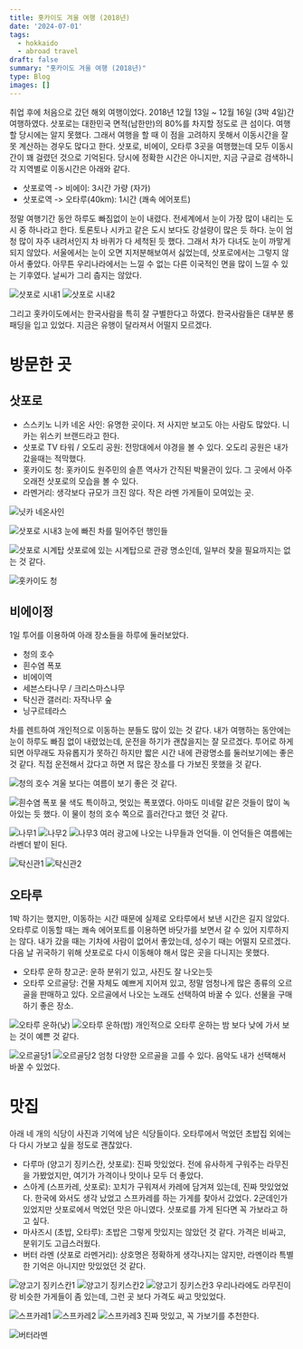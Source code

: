 ```yaml
---
title: 홋카이도 겨울 여행 (2018년)
date: '2024-07-01'
tags:
  - hokkaido
  - abroad travel
draft: false
summary: "홋카이도 겨울 여행 (2018년)"
type: Blog
images: []
---
```


취업 후에 처음으로 갔던 해외 여행이었다. 2018년 12월 13일 ~ 12월 16일 (3박 4일)간 여행하였다.
삿포로는 대한민국 면적(남한만)의 80%를 차지할 정도로 큰 섬이다. 여행할 당시에는 알지 못했다.
그래서 여행을 할 때 이 점을 고려하지 못해서 이동시간을 잘못 계산하는 경우도 많다고 한다.
삿포로, 비에이, 오타루 3곳을 여행했는데 모두 이동시간이 꽤 걸렸던 것으로 기억된다.
당시에 정확한 시간은 아니지만, 지금 구글로 검색하니 각 지역별로 이동시간은 아래와 같다.
- 삿포로역 -> 비에이: 3시간 가량 (자가)
- 삿포로역 -> 오타루(40km): 1시간 (쾌속 에어포트)

정말 여행기간 동안 하루도 빠짐없이 눈이 내렸다. 
전세계에서 눈이 가장 많이 내리는 도시 중 하나라고 한다. 토론토나 시카고 같은 도시 보다도 강설량이 많은 듯 하다.
눈이 엄청 많이 자주 내려서인지 차 바퀴가 다 세척된 듯 했다. 그래서 차가 다녀도 눈이 까맣게 되지 않았다. 
서울에서는 눈이 오면 지저분해보여서 싫었는데, 삿포로에서는 그렇지 않아서 좋았다.
아무튼 우리나라에서는 느낄 수 없는 다른 이국적인 면을 많이 느낄 수 있는 기후였다. 날씨가 그리 춥지는 않았다.

![삿포로 시내1](/static/images/hokkaido/Sapporo1.jpeg)
![삿포로 시내2](/static/images/hokkaido/Sapporo2.jpeg)

그리고 홋카이도에서는 한국사람을 특히 잘 구별한다고 하였다. 한국사람들은 대부분 롱패딩을 입고 있었다.
지금은 유행이 달라져서 어떨지 모르겠다.

# 방문한 곳
## 삿포로
- 스스키노 니카 네온 사인: 유명한 곳이다. 저 사지만 보고도 아는 사람도 많았다. 니카는 위스키 브랜드라고 한다.
- 삿포로 TV 타워 / 오도리 공원: 전망대에서 야경을 볼 수 있다. 오도리 공원은 내가 갔을때는 적막했다.
- 홋카이도 청: 홋카이도 원주민의 슬픈 역사가 간직된 박물관이 있다. 그 곳에서 아주 오래전 삿포로의 모습을 볼 수 있다.
- 라멘거리: 생각보다 규모가 크진 않다. 작은 라멘 가게들이 모여있는 곳.

![닛카 네온사인](/static/images/hokkaido/Sapporo-Nikka-signboard.jpeg)

![삿포로 시내3](/static/images/hokkido/Sapporo3.jpeg)
눈에 빠진 차를 밀어주던 행인들

![삿포로 시계탑](/static/images/hokkido/Sapporo4.jpeg)
삿포로에 있는 시계탑으로 관광 명소인데, 일부러 찾을 필요까지는 없는 것 같다.

![홋카이도 청](/static/images/hokkido/Sapporo5.jpeg)


## 비에이정
1일 투어를 이용하여 아래 장소들을 하루에 둘러보았다.
- 청의 호수
- 흰수염 폭포
- 비에이역
- 세븐스타나무 / 크리스마스나무
- 탁신관 갤러리: 자작나무 숲
- 닝구르테라스

차를 렌트하여 개인적으로 이동하는 분들도 많이 있는 것 같다.
내가 여행하는 동안에는 눈이 하루도 빠짐 없이 내렸었는데, 운전을 하기가 괜찮을지는 잘 모르겠다.
투어로 하게 되면 아무래도 자유롭지가 못하긴 하지만 짧은 시간 내에 관광명소를 둘러보기에는 좋은 것 같다.
직접 운전해서 갔다고 하면 저 많은 장소를 다 가보진 못했을 것 같다.

![청의 호수](/static/images/hokkaido/Biei-Blue-pond.jpeg)
겨울 보다는 여름이 보기 좋은 것 같다.

![흰수염 폭포](/static/images/hokkaido/Biei-Shirahige-Falls.jpeg)
물 색도 특이하고, 멋있는 폭포였다. 아마도 미네랄 같은 것들이 많이 녹아있는 듯 했다.
이 물이 청의 호수 쪽으로 흘러간다고 했던 것 같다.

![나무1](/static/images/hokkaido/Biei-Hills1.jpeg)
![나무2](/static/images/hokkaido/Biei-Hills2.jpeg)
![나무3](/static/images/hokkaido/Biei-Hills3.jpeg)
여러 광고에 나오는 나무들과 언덕들.
이 언덕들은 여름에는 라벤더 밭이 된다.

![탁신관1](/static/images/hokkaido/Biei-Takushinkan1.jpeg)
![탁신관2](/static/images/hokkaido/Biei-Takushinkan2.jpeg)

## 오타루
1박 하기는 했지만, 이동하는 시간 때문에 실제로 오타루에서 보낸 시간은 길지 않았다.
오타루로 이동할 때는 쾌속 에어포트를 이용하면 바닷가를 보면서 갈 수 있어 지루하지는 않다.
내가 갔을 때는 기차에 사람이 없어서 좋았는데, 성수기 때는 어떨지 모르겠다.
다음 날 귀국하기 위해 삿포로로 다시 이동해야 해서 많은 곳을 다니지는 못했다.

- 오타루 운하 창고군: 운하 분위기 있고, 사진도 잘 나오는듯
- 오타루 오르골당: 건물 자체도 예쁘게 지어져 있고, 정말 엄청나게 많은 종류의 오르골을 판매하고 있다.
오르골에서 나오는 노래도 선택하여 바꿀 수 있다. 선물을 구매하기 좋은 장소.

![오타루 운하(낮)](/static/images/hokkaido/Otaru-Day.jpeg)
![오타루 운하(밤)](/static/images/hokkaido/Otaru-Night.jpeg)
개인적으로 오타루 운하는 밤 보다 낮에 가서 보는 것이 예쁜 것 같다.

![오르골당1](/static/images/hokkaido/Otaru-Music-Box-Museum1.jpeg)
![오르골당2](/static/images/hokkaido/Otaru-Music-Box-Museum2.jpeg)
엄청 다양한 오르골을 고를 수 있다. 음악도 내가 선택해서 바꿀 수 있었다.

# 맛집
아래 네 개의 식당이 사진과 기억에 남은 식당들이다. 오타루에서 먹었던 초밥집 외에는 다 다시 가보고 싶을 정도로 괜찮았다.
- 다루마 (양고기 징키스칸, 삿포로): 진짜 맛있었다. 전에 유사하게 구워주는 라무진을 가봤었지만, 여기가 가격이나 맛이나 모두 더 좋았다.
- 스아게 (스프카레, 삿포로): 
    꼬치가 구워져서 카레에 담겨져 있는데, 진짜 맛있었었다. 
    한국에 와서도 생각 났었고 스프카레를 하는 가게를 찾아서 갔었다. 
    2군데인가 있었지만 삿포로에서 먹었던 맛은 아니였다. 삿포로를 가게 된다면 꼭 가보라고 하고 싶다.
- 마사즈시 (초밥, 오타루): 초밥은 그렇게 맛있지는 않았던 것 같다. 가격은 비싸고, 분위기도 고급스러웠다.
- 버터 라멘 (삿포로 라멘거리): 상호명은 정확하게 생각나지는 않지만, 라멘이라 특별한 기억은 아니지만 맛있었던 것 같다.

![양고기 징키스칸1](/static/images/hokkaido/Sapporo-Daruma1.jpeg)
![양고기 징키스칸2](/static/images/hokkaido/Sapporo-Daruma2.jpeg)
![양고기 징키스칸3](/static/images/hokkaido/Sapporo-Daruma3.jpeg)
우리나라에도 라무진이랑 비슷한 가게들이 좀 있는데, 그런 곳 보다 가격도 싸고 맛있었다.

![스프카레1](/static/images/hokkaido/Suage1.jpeg)
![스프카레2](/static/images/hokkaido/Suage2.jpeg)
![스프카레3](/static/images/hokkaido/Suage3.jpeg)
진짜 맛있고, 꼭 가보기를 추천한다.

![버터라멘](/static/images/hokkaido/Ramen.jpeg)